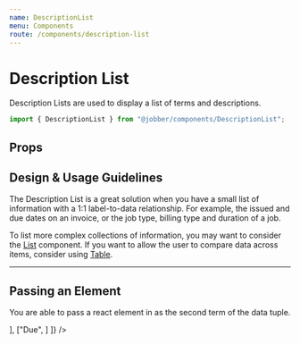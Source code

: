 ```yaml
---
name: DescriptionList
menu: Components
route: /components/description-list
---
```



# Description List

<ComponentStatus stage="ready" responsive="yes" accessible="yes" />

Description Lists are used to display a list of terms and descriptions.

```ts
import { DescriptionList } from "@jobber/components/DescriptionList";
```

<Playground>
  <DescriptionList data={[["Issued", "2018-12-08"], ["Due", "2019-01-06"]]} />
</Playground>

## Props

<Props of={DescriptionList} />

## Design & Usage Guidelines

The Description List is a great solution when you have a small list of information with a 1:1 label-to-data relationship. For example, the issued and due dates on an invoice, or the job type, billing type and duration of a job.

To list more complex collections of information, you may want to consider the [List](https://atlantis.getjobber.com/components/list) component. If you want to allow the user to compare data across items, consider using [Table](https://atlantis.getjobber.com/components/table).

---

## Passing an Element

You are able to pass a react element in as the second term of the data tuple.

<Playground>
  <DescriptionList
    data={[
      ["Issued", <FormatDate date={new CivilDate(2018, 12, 8)} />],
      ["Due", <FormatDate date={new CivilDate(2019, 1, 6)} />]
    ]}
  />
</Playground>
